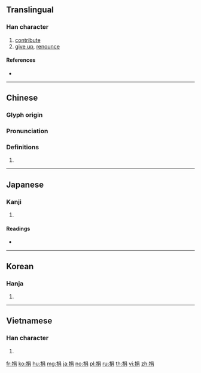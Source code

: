 {{character info/new}}
==Translingual==

===Han character===
{{Han char|rn=64|rad=手|as=07|sn=10|four=56027|canj=QRB|ids=⿰扌肙}}

# [[contribute]]
# [[give up]], [[renounce]]

====References====
* {{Han ref|kx=0434.020|dkj=12150|dj=0783.090|hdz=31882.060|uh=6350|ud=25424|bh=AEBD|bd=44733}}

----

==Chinese==
{{zh-forms}}

===Glyph origin===
{{Han etym}}

===Pronunciation===
{{zh-pron
|m=juān
|ma=Zh-juan.ogg
|c=gyun1
|h=pfs=kiên
|md=
|mn=koan
|w=
|mc=y
|oc=y
|cat=
}}

===Definitions===
{{zh-hanzi}}

# {{rfdef|lang=zh}}

----

==Japanese==

===Kanji===
{{ja-kanji|grade=|rs=手07}}

# {{defn|lang=ja|sort=手07}}

====Readings====
* {{ja-readings|on=[[えん]] (en), [[けん]] (ken)|kun=[[すてる]] (suteru), [[あたえる]] (ataeru)}}

----

==Korean==

===Hanja===
{{ko-hanja|hangeul=연|eumhun=|rv=yeon|mr=yŏn|y=yen}}

# {{defn|lang=ko|sort=手07}}

----

==Vietnamese==

===Han character===
{{vi-hantu|[[quyên]], [[quen]], [[quên]]|rs=手07}}

# {{defn|lang=vi|sort=手07}}

[[fr:捐]]
[[ko:捐]]
[[hu:捐]]
[[mg:捐]]
[[ja:捐]]
[[no:捐]]
[[pl:捐]]
[[ru:捐]]
[[th:捐]]
[[vi:捐]]
[[zh:捐]]